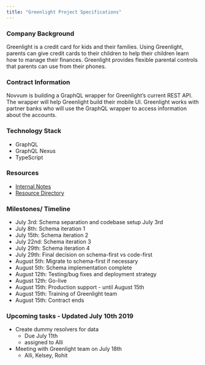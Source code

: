 ```yaml
---
title: "Greenlight Project Specifications"
---
```


### Company Background

Greenlight is a credit card for kids and their families. Using Greenlight, parents can give credit cards to their children to help their children learn how to manage their finances. Greenlight provides flexible parental controls that parents can use from their phones.

### Contract Information

Novvum is building a GraphQL wrapper for Greenlight’s current REST API. The wrapper will help Greenlight build their mobile UI. Greenlight works with partner banks who will use the GraphQL wrapper to access information about the accounts.

### Technology Stack

- GraphQL
- GraphQL Nexus
- TypeScript

### Resources

- [Internal Notes](https://docs.google.com/document/d/1YWc2AXF6Qhy3YqjuX44GWCWjTDJ6hdhEBjo_ufYmTfM/edit?ts=5cfff01e#heading=h.kbnykobrbzyq)
- [Resource Directory](https://docs.google.com/spreadsheets/d/1FvKpT0MAW6CzpSCKgZkMz2Q3oysTN4LFB-ZRTXzS9pQ/edit#gid=0)

### Milestones/ Timeline

- July 3rd: Schema separation and codebase setup July 3rd
- July 8th: Schema iteration 1
- July 15th: Schema iteration 2
- July 22nd: Schema iteration 3
- July 29th: Schema iteration 4
- July 29th: Final decision on schema-first vs code-first
- August 5th: Migrate to schema-first if necessary
- August 5th: Schema implementation complete
- August 12th: Testing/bug fixes and deployment strategy
- August 12th: Go-live
- August 15th: Production support - until August 15th
- August 15th: Training of Greenlight team
- August 15th: Contract ends

### Upcoming tasks - Updated July 10th 2019

- Create dummy resolvers for data
  - Due July 11th
  - assigned to Alli
- Meeting with Greenlight team on July 18th
  - Alli, Kelsey, Rohit
